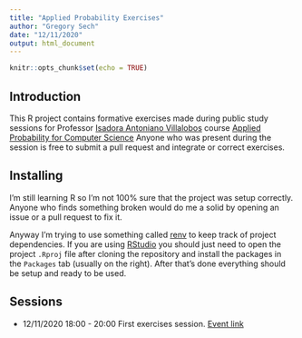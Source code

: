 ```yaml
---
title: "Applied Probability Exercises"
author: "Gregory Sech"
date: "12/11/2020"
output: html_document
---
```


```r
knitr::opts_chunk$set(echo = TRUE)
```

## Introduction
This R project contains formative exercises made during public study sessions 
for Professor [Isadora Antoniano Villalobos](https://www.unive.it/data/people/20055797)
course [Applied Probability for Computer Science](https://www.unive.it/data/course/335487) 
Anyone who was present during the session is free to submit a pull request and integrate 
or correct exercises.

## Installing
I'm still learning R so I'm not 100% sure that the project was setup correctly.
Anyone who finds something broken would do me a solid by opening an issue or 
a pull request to fix it.

Anyway I'm trying to use something called [renv](https://rstudio.github.io/renv/) 
to keep track of project dependencies. If you are using [RStudio](https://rstudio.com/products/rstudio/)
you should just need to open the project `.Rproj` file after cloning the 
repository and install the packages in the `Packages` tab (usually on the right).
After that's done everything should be setup and ready to be used.

## Sessions

- 12/11/2020 18:00 - 20:00 First exercises session. [Event link](https://calendar.google.com/event?action=TEMPLATE&tmeid=NTJsdGZmam01NTFsazI2ZmxucWFuMXI0N2IgZ3JlZ29yeS5zZWNoQG0&tmsrc=gregory.sech%40gmail.com)
